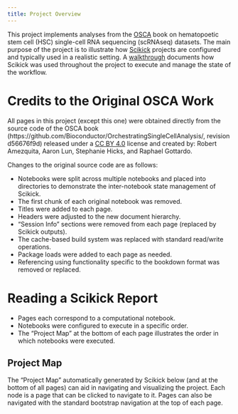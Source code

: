 ```yaml
---
title: Project Overview
---
```


This project implements analyses from the [OSCA](http://bioconductor.org/books/release/OSCA/) 
book on hematopoetic stem cell (HSC) single-cell RNA sequencing (scRNAseq) datasets. The main purpose of the project is to illustrate how [Scikick](https://github.com/matthewcarlucci/scikick) projects are configured and typically used in a realistic setting. A [walkthrough](../../../report/out_html/SCRNA_walkthrough.html) documents how Scikick was used throughout the project to execute and manage the state of the workflow.

# Credits to the Original OSCA Work

All pages in this project (except this one) were obtained directly from the source code of the OSCA book (https://github.com/Bioconductor/OrchestratingSingleCellAnalysis/, revision d56676f9d) released under a [CC BY 4.0](https://creativecommons.org/licenses/by/4.0/us/) license and created by: Robert Amezquita, Aaron Lun, Stephanie Hicks, and Raphael Gottardo. 

Changes to the original source code are as follows:

- Notebooks were split across multiple notebooks and placed into directories to demonstrate the inter-notebook state management of Scikick.
- The first chunk of each original notebook was removed.
- Titles were added to each page.
- Headers were adjusted to the new document hierarchy.
- "Session Info" sections were removed from each page (replaced by Scikick outputs).
- The cache-based build system was replaced with standard read/write operations.
- Package loads were added to each page as needed.
- Referencing using functionality specific to the bookdown format was removed or replaced.

# Reading a Scikick Report

- Pages each correspond to a computational notebook. 
- Notebooks were configured to execute in a specific order. 
- The "Project Map" at the bottom of each page illustrates the order in which notebooks were executed.

## Project Map

The "Project Map" automatically generated by Scikick below (and at the bottom of all pages) 
can aid in navigating and visualizing the project. Each node is a page that can be clicked to navigate to it. Pages can also be navigated with the standard bootstrap navigation at the top of each page.

